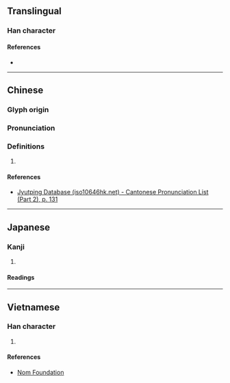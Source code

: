 {{character info/new}}
==Translingual==

===Han character===
{{Han char|rn=75|rad=木|as=10|sn=14|four=40967|canj=DILR|ids=⿰木唐}}

====References====
* {{Han ref|kx=0544.260|dkj=15282|dj=0932.090|hdz=21268.080|uh=69B6}}

----

==Chinese==
{{zh-forms}}

===Glyph origin===
{{Han etym}}

===Pronunciation===
{{zh-pron
|m=táng
|c=tong4
|h=pfs=
|md=
|mn=
|w=
|mc=y
|oc=y
|cat=
}}

===Definitions===
{{zh-hanzi}}

# {{rfdef|lang=zh}}

====References====
* [http://www.iso10646hk.net/jp/document/download.jsp Jyutping Database (iso10646hk.net) - Cantonese Pronunciation List (Part 2), p. 131]

----

==Japanese==

===Kanji===
{{ja-kanji|grade=|rs=木10}}

# {{defn|lang=ja|sort=木10}}

====Readings====
{{ja-readings|goon=[[どう]] (dō)|kanon=[[とう]] (tō)}}

----

==Vietnamese==

===Han character===
{{vi-readings|rs=木10| hanviet = đường}}

# {{defn|lang=vi|sort=木10}}

====References====
* [http://nomfoundation.org/common/nom_details.php?codepoint=69b6 Nom Foundation]